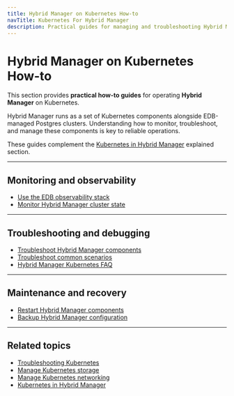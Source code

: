```yaml
---
title: Hybrid Manager on Kubernetes How-to
navTitle: Kubernetes For Hybrid Manager
description: Practical guides for managing and troubleshooting Hybrid Manager on Kubernetes.
---
```


# Hybrid Manager on Kubernetes How-to

This section provides **practical how-to guides** for operating **Hybrid Manager** on Kubernetes.

Hybrid Manager runs as a set of Kubernetes components alongside EDB-managed Postgres clusters.
Understanding how to monitor, troubleshoot, and manage these components is key to reliable operations.

These guides complement the [Kubernetes in Hybrid Manager](/portal/kubernetes/learn/explained/k8s-in-hybrid-manager/) explained section.

* * *

## Monitoring and observability

-   [Use the EDB observability stack](./use-edb-observability-stack)
-   [Monitor Hybrid Manager cluster state](monitor-hyrid-manager-cluster-state/)

* * *

## Troubleshooting and debugging

-   [Troubleshoot Hybrid Manager components](./troubleshoot-hybrid-manager-components)
-   [Troubleshoot common scenarios](./troubleshoot-common-scenarios)
-   [Hybrid Manager Kubernetes FAQ](./hybrid-manager-k8s-faq)

* * *

## Maintenance and recovery

-   [Restart Hybrid Manager components](./restart-hybrid-manager-components)
-   [Backup Hybrid Manager configuration](./backup-hybrid-manager-configuration)

* * *

## Related topics

-   [Troubleshooting Kubernetes](/portal/kubernetes/learn/how-to/troubleshooting-on-kubernetes)
-   [Manage Kubernetes storage](/portal/kubernetes/learn/how-to/manage-kubernetes-storage)
-   [Manage Kubernetes networking](/portal/kubernetes/learn/how-to/manage-kubernetes-networking)
-   [Kubernetes in Hybrid Manager](/portal/kubernetes/learn/explained/k8s-in-hybrid-manager/)
